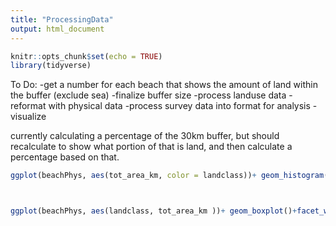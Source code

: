 ```yaml
---
title: "ProcessingData"
output: html_document
---
```


```r
knitr::opts_chunk$set(echo = TRUE)
library(tidyverse)
```

To Do:
-get a number for each beach that shows the amount of land within the buffer (exclude sea)
-finalize buffer size
-process landuse data
-reformat with physical data
-process survey data into format for analysis
-visualize


currently calculating a percentage of the 30km buffer, but should recalculate to show what portion of that is land, and then calculate a percentage based on that.
```r

ggplot(beachPhys, aes(tot_area_km, color = landclass))+ geom_histogram()+facet_wrap(~landclass)



ggplot(beachPhys, aes(landclass, tot_area_km ))+ geom_boxplot()+facet_wrap(~region)
```















